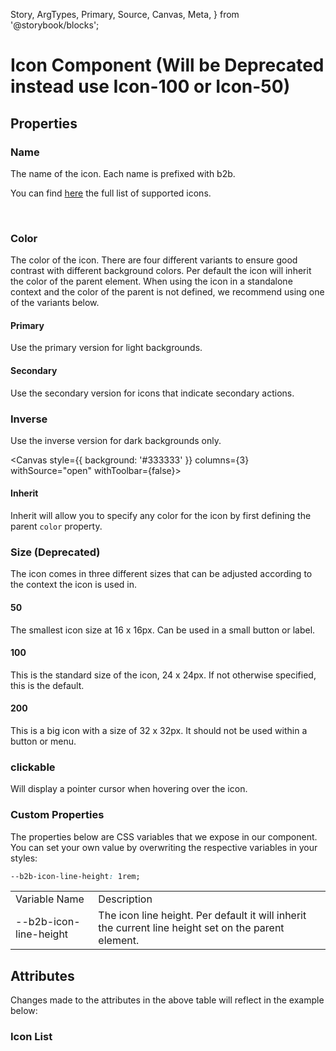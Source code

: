   Story,
  ArgTypes,
  Primary,
  Source,
  Canvas,
  Meta,
} from '@storybook/blocks';


<Meta of={IconStories} />

# Icon Component (Will be Deprecated instead use Icon-100 or Icon-50)

<Canvas columns={3} withSource="open" withToolbar={false}>
  <Story id="components-assets-icon--story-010-primary" />
</Canvas>

## Properties

### Name

The name of the icon. Each name is prefixed with b2b.

You can find [here](#icon-list) the full list of supported icons.

<br />

### Color

The color of the icon. There are four different variants to ensure
good contrast with different background colors. Per default the icon
will inherit the color of the parent element. When using the icon
in a standalone context and the color of the parent is not defined, we recommend
using one of the variants below.

#### Primary

Use the primary version for light backgrounds.

<Canvas columns={3} withSource="open" withToolbar={false}>
  <Story id="components-assets-icon--story-010-primary" />
</Canvas>

#### Secondary

Use the secondary version for icons that indicate secondary actions.

<Canvas columns={3} withSource="open" withToolbar={false}>
  <Story id="components-assets-icon--story-020-secondary" />
</Canvas>

### Inverse

Use the inverse version for dark backgrounds only.

<Canvas
  style={{ background: '#333333' }}
  columns={3}
  withSource="open"
  withToolbar={false}>
  <Story id="components-assets-icon--story-030-inverse" />
</Canvas>

#### Inherit

Inherit will allow you to specify any color for the icon by first defining the parent `color` property.

<Canvas columns={3} withSource="open" withToolbar={false}>
  <Story id="components-assets-icon--story-035-inherit" />
</Canvas>

<Canvas columns={3} withSource="open" withToolbar={false}>
  <Story id="components-assets-icon--story-050-size-100" />
</Canvas>

### Size (Deprecated)

The icon comes in three different sizes that can be adjusted according
to the context the icon is used in.

#### 50

The smallest icon size at 16 x 16px. Can be used in a small button or label.

#### 100

This is the standard size of the icon, 24 x 24px. If not otherwise specified, this is the default.

#### 200

This is a big icon with a size of 32 x 32px. It should not be used within
a button or menu.

### clickable

Will display a pointer cursor when hovering over the icon.

### Custom Properties

The properties below are CSS variables that we expose in our component. You can set your own value by overwriting the respective variables
in your styles:

```css
--b2b-icon-line-height: 1rem;
```

<table>
  <tr>
    <td>Variable Name</td>
    <td>Description</td>
  </tr>
  <tr>
    <td>--b2b-icon-line-height</td>
    <td>
      The icon line height. Per default it will inherit the current line height
      set on the parent element.
    </td>
  </tr>
</table>

## Attributes

<ArgTypes of={IconStories} />
Changes made to the attributes in the above table will reflect in the example
below:
<Primary />

### Icon List

<Story id="components-assets-icon--story-070-all-icons" />

